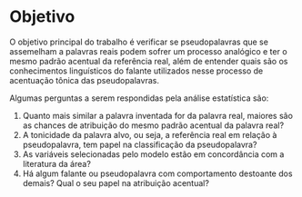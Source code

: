 # Objetivo

O objetivo principal do trabalho é verificar se pseudopalavras que se assemelham 
a palavras reais podem sofrer um processo analógico e ter o mesmo padrão 
acentual da referência real, além de entender quais são os conhecimentos
linguísticos do falante utilizados nesse processo de acentuação tônica das
pseudopalavras. 

Algumas perguntas a serem respondidas pela análise estatística são: 
  
1. Quanto mais similar a palavra inventada for da palavra real, maiores são as 
chances de atribuição do mesmo padrão acentual da palavra real?  
1. A tonicidade da palavra alvo, ou seja, a referência real em relação à 
pseudopalavra, tem papel na classificação da pseudopalavra?  
1. As variáveis selecionadas pelo modelo estão em concordância com a literatura 
da área?  
1. Há algum falante ou pseudopalavra com comportamento destoante dos demais? 
Qual o seu papel na atribuição acentual?
